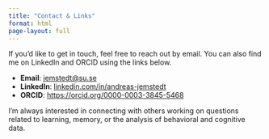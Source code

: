 ```yaml
---
title: "Contact & Links"
format: html
page-layout: full
---
```


If you'd like to get in touch, feel free to reach out by email. You can also find me on LinkedIn and ORCID using the links below.

-   **Email**: [jemstedt\@su.se](mailto:jemstedt@su.se)
-   **LinkedIn**: [linkedin.com/in/andreas-jemstedt](https://www.linkedin.com/in/andreas-jemstedt)
-   **ORCID**: [https://orcid.org/0000-0003-3845-5468](https://orcid.org/0000-0003-3845-5468)

I'm always interested in connecting with others working on questions related to learning, memory, or the analysis of behavioral and cognitive data.

